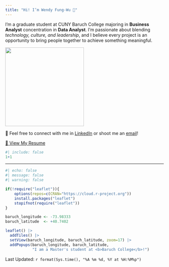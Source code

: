 ```yaml
---
title: "Hi! I’m Wendy Fung-Wu 👋"
---
```


I’m a graduate student at CUNY Baruch College majoring in **Business Analyst** concentration in **Data Analyst**. I’m passionate about blending _technology, culture, and leadership_, and I believe every project is an opportunity to bring people together to achieve something meaningful.

![](images/2379_11zon.jpg){width=250px}

📌 Feel free to connect with me in [LinkedIn](https://www.linkedin.com/in/wendy-fungwu) or shoot me an [email](mailto:wendyfungwu@outlook.com)!  

[📄 View My Resume](images/Wendy's Resume4.pdf){.btn .btn-primary target="_blank"}

```r
#| include: false
1+1
```
--------------

```r
#| echo: false
#| message: false
#| warning: false

if(!require("leaflet")){
    options(repos=c(CRAN="https://cloud.r-project.org"))
    install.packages("leaflet")
    stopifnot(require("leaflet"))
}

baruch_longitude <- -73.98333
baruch_latitude  <- +40.7402

leaflet() |>
  addTiles() |>
  setView(baruch_longitude, baruch_latitude, zoom=17) |>
  addPopups(baruch_longitude, baruch_latitude, 
            "I am a Master's student at <b>Baruch College</b>!")
```

Last Updated: `r format(Sys.time(), "%A %m %d, %Y at %H:%M%p")`

